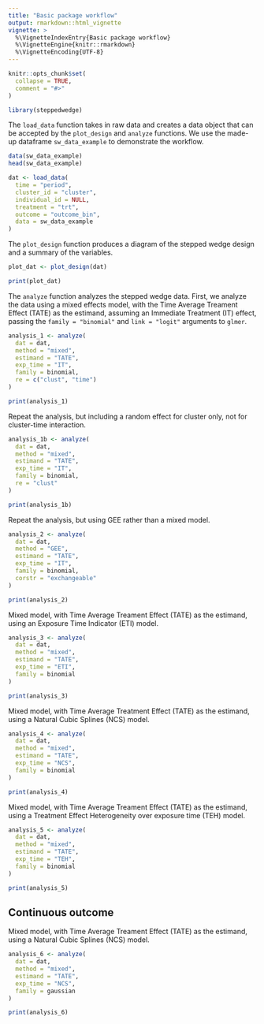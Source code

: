 ```yaml
---
title: "Basic package workflow"
output: rmarkdown::html_vignette
vignette: >
  %\VignetteIndexEntry{Basic package workflow}
  %\VignetteEngine{knitr::rmarkdown}
  %\VignetteEncoding{UTF-8}
---
```


```r
knitr::opts_chunk$set(
  collapse = TRUE,
  comment = "#>"
)
```

```r

library(steppedwedge)

```


The `load_data` function takes in raw data and creates a data object that can be accepted by the `plot_design` and `analyze` functions. We use the made-up dataframe `sw_data_example` to demonstrate the workflow.

```r

data(sw_data_example)
head(sw_data_example)

dat <- load_data(
  time = "period",
  cluster_id = "cluster",
  individual_id = NULL,
  treatment = "trt",
  outcome = "outcome_bin",
  data = sw_data_example
)

```


The `plot_design` function produces a diagram of the stepped wedge design and a summary of the variables.

```r

plot_dat <- plot_design(dat)

print(plot_dat)

```


The `analyze` function analyzes the stepped wedge data. First, we analyze the data using a mixed effects model, with the Time Average Treament Effect (TATE) as the estimand, assuming an Immediate Treatment (IT) effect, passing the `family = "binomial"` and `link = "logit"` arguments to `glmer`. 

```r

analysis_1 <- analyze(
  dat = dat,
  method = "mixed",
  estimand = "TATE", 
  exp_time = "IT",
  family = binomial,
  re = c("clust", "time")
)

print(analysis_1)

```

Repeat the analysis, but including a random effect for cluster only, not for cluster-time interaction.

```r

analysis_1b <- analyze(
  dat = dat,
  method = "mixed",
  estimand = "TATE", 
  exp_time = "IT",
  family = binomial,
  re = "clust"
)

print(analysis_1b)

```


Repeat the analysis, but using GEE rather than a mixed model.

```r

analysis_2 <- analyze(
  dat = dat,
  method = "GEE",
  estimand = "TATE", 
  exp_time = "IT",
  family = binomial,
  corstr = "exchangeable"
)

print(analysis_2)

```


Mixed model, with Time Average Treament Effect (TATE) as the estimand, using an Exposure Time Indicator (ETI) model.

```r

analysis_3 <- analyze(
  dat = dat,
  method = "mixed",
  estimand = "TATE", 
  exp_time = "ETI",
  family = binomial
)

print(analysis_3)

```


Mixed model, with Time Average Treatment Effect (TATE) as the estimand, using a Natural Cubic Splines (NCS) model.

```r

analysis_4 <- analyze(
  dat = dat,
  method = "mixed",
  estimand = "TATE", 
  exp_time = "NCS",
  family = binomial
)

print(analysis_4)

```


Mixed model, with Time Average Treament Effect (TATE) as the estimand, using a Treatment Effect Heterogeneity over exposure time (TEH) model.

```r

analysis_5 <- analyze(
  dat = dat,
  method = "mixed",
  estimand = "TATE", 
  exp_time = "TEH",
  family = binomial
)

print(analysis_5)

```

## Continuous outcome

Mixed model, with Time Average Treament Effect (TATE) as the estimand, using a Natural Cubic Splines (NCS) model.

```r

analysis_6 <- analyze(
  dat = dat,
  method = "mixed",
  estimand = "TATE", 
  exp_time = "NCS",
  family = gaussian
)

print(analysis_6)



```

